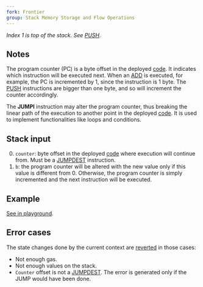 ```yaml
---
fork: Frontier
group: Stack Memory Storage and Flow Operations
---
```


*Index 1 is top of the stack. See [PUSH](/#60).*

## Notes

The program counter (PC) is a byte offset in the deployed [code](/about). It indicates which instruction will be executed next. When an [ADD](/#01) is executed, for example, the PC is incremented by 1, since the instruction is 1 byte. The [PUSH](/#60) instructions are bigger than one byte, and so will increment the counter accordingly.

The **JUMPI** instruction may alter the program counter, thus breaking the linear path of the execution to another point in the deployed [code](/about). It is used to implement functionalities like loops and conditions.

## Stack input

0. `counter`: byte offset in the deployed [code](/about) where execution will continue from. Must be a [JUMPDEST](/#5B) instruction.
1. `b`: the program counter will be altered with the new value only if this value is different from 0. Otherwise, the program counter is simply incremented and the next instruction will be executed.

## Example

[See in playground](/playground?unit=Wei&codeType=Mnemonic&code='qFirstk%20noYjump%2C%20secondkw0%20XRY0w10z2~h4~W_z5w12z7~h9~Z0gINVALIDK11gZ2w_z13'~%20%7Bprevious%20instruction%20occupiR%202%20bytR%7DgzXseYwgWq%2F%2F%20k%20example%20doRhQI%20%20Kg%5Cn_1%20ZQDESTz1Yt%20X%20qOffWPUSH_ResQJUMPK%20z%01KQRWXYZ_ghkqwz~_).

## Error cases

The state changes done by the current context are [reverted](#FD) in those cases:
- Not enough gas.
- Not enough values on the stack.
- `Counter` offset is not a [JUMPDEST](/#5B). The error is generated only if the JUMP would have been done.
